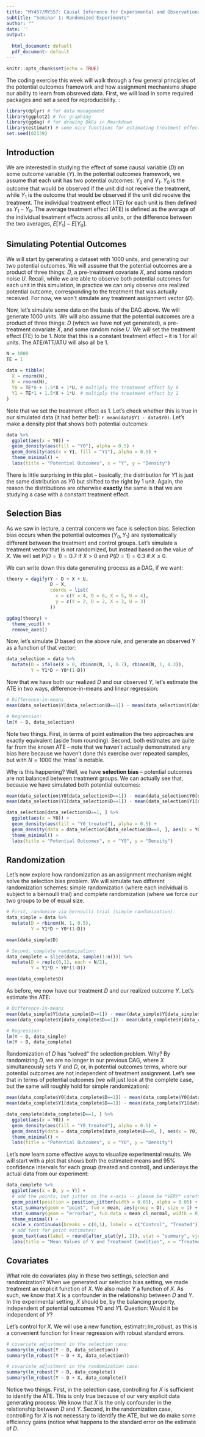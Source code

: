 ---
title: "MY457/MY557: Causal Inference for Experimental and Observational Studies"
subtitle: "Seminar 1: Randomized Experiments"
author: ""
date: ''
output:
  
  html_document: default
  pdf_document: default
---

```{r initialize, include = FALSE}
knitr::opts_chunk$set(echo = TRUE)
```

The coding exercise this week will walk through a few general principles of the potential outcomes framework and how assignment mechanisms shape our ability to learn from obsreved data. First, we will load in some required packages and set a seed for reproducibility. :

```{r setup,message=FALSE,warning=FALSE}
library(dplyr) # for data management
library(ggplot2) # for graphing
library(ggdag) # for drawing DAGs in Rmarkdown
library(estimatr) # some nice functions for estimating treatment effects in experimental settings
set.seed(02139)
```

## Introduction

We are interested in studying the effect of some causal variable ($D$) on some outcome variable ($Y$). In the potential outcomes framework, we assume that each unit has two potential outcomes: $Y_{0}$ and $Y_{1}$. $Y_{0}$ is the outcome that would be observed if the unit did not receive the treatment, while $Y_{1}$ is the outcome that would be observed if the unit did receive the treatment. The individual treatment effect (ITE) for each unit is then defined as $Y_{1} - Y_{0}$. The average treatment effect (ATE) is defined as the average of the individual treatment effects across all units, or the difference between the two averages, $E[Y_{1}] - E[Y_{0}]$.

## Simulating Potential Outcomes

We will start by generating a dataset with 1000 units, and generating our two potential outcomes. We will assume that the potential outcomes are a product of three things: $D$, a pre-treatment covariate $X$, and some random noise $U$. Recall, while we are able to observe both potential outcomes for each unit in this simulation, in practice we can only observe one realized potential outcome, corresponding to the treatment that was actually received. For now, we won't simulate any treatment assignment vector ($D$).

Now, let's simulate some data on the basis of the DAG above. We will generate 1000 units. We will also assume that the potential outcomes are a product of three things: $D$ (which we have not yet generated), a pre-treatment covariate $X$, and some random noise $U$. We will set the treatment effect (TE) to be 1. Note that this is a constant treatment effect -- it is 1 for all units. The ATE/ATT/ATU will also all be 1.

```{r generate_data}
N = 1000
TE = 1
  
data = tibble(
  X = rnorm(N),
  U = rnorm(N),
  Y0 = TE*0 + 1.5*X + 1*U, # multiply the treatment effect by 0 
  Y1 = TE*1 + 1.5*X + 1*U  # multiply the treatment effect by 1
)
```

Note that we set the treatment effect as 1. Let's check whether this is true in our simulated data (it had better be!): `r mean(data$Y1 - data$Y0)`. Let's make a density plot that shows both potential outcomes:

```{r plot_potential_outcomes}
data %>% 
  ggplot(aes(x = Y0)) +
  geom_density(aes(fill = "Y0"), alpha = 0.5) +
  geom_density(aes(x = Y1, fill = "Y1"), alpha = 0.5) +
  theme_minimal() +
  labs(title = "Potential Outcomes", x = "Y", y = "Density")
```

There is little surprising in this plot -- basically, the distribution for $Y1$ is just the same distribution as $Y0$ but shifted to the right by 1 unit. Again, the reason the distributions are otherwise **exactly** the same is that we are studying a case with a constant treatment effect.

## Selection Bias

As we saw in lecture, a central concern we face is selection bias. Selection bias occurs when the potential outcomes $(Y_{0},Y_{1})$ are systematically different between the treatment and control groups. Let's simulate a treatment vector that is not randomized, but instead based on the value of $X$. We will set $P(D=1) = 0.7$ if $X > 0$ and $P(D=1) = 0.3$ if $X \leq 0$.

We can write down this data generating process as a DAG, if we want:

```{r theoretical_dag_selection}
theory = dagify(Y ~ D + X + U, 
                D ~ X,
                coords = list(
                  x = c(Y = 4, D = 6, X = 5, U = 4), 
                  y = c(Y = 2, D = 2, X = 3, U = 3)
                ))

ggdag(theory) + 
  theme_void() +
  remove_axes()
```

Now, let's simulate $D$ based on the above rule, and generate an observed $Y$ as a function of that vector:

```{r generate_treatment}
data_selection = data %>% 
  mutate(D = ifelse(X > 0, rbinom(N, 1, 0.7), rbinom(N, 1, 0.3)), 
         Y = Y1*D + Y0*(1-D))
```

Now that we have both our realized $D$ and our observed $Y$, let's estimate the ATE in two ways, difference-in-means and linear regression:

```{r estimate_ate_selection}
# Difference-in-means
mean(data_selection$Y[data_selection$D==1]) - mean(data_selection$Y[data_selection$D==0])

# Regression:
lm(Y ~ D, data_selection)
```

Note two things. First, in terms of point estimation the two approaches are exactly equivalent (aside from rounding). Second, both estimates are quite far from the known ATE -- note that we haven't actually demonstrated any bias here because we haven't done this exercise over repeated samples, but with $N=1000$ the 'miss' is notable.

Why is this happening? Well, we have **selection bias** -- potential outcomes are not balanced between treatment groups. We can actually see that, because we have simulated both potential outcomes:

```{r po_imbalance}
mean(data_selection$Y0[data_selection$D==1]) - mean(data_selection$Y0[data_selection$D==0])
mean(data_selection$Y1[data_selection$D==1]) - mean(data_selection$Y1[data_selection$D==0])

data_selection[data_selection$D==1, ] %>%
  ggplot(aes(x = Y0)) +
  geom_density(aes(fill = "Y0_treated"), alpha = 0.5) +
  geom_density(data = data_selection[data_selection$D==0, ], aes(x = Y0, fill = "Y0_control"), alpha = 0.5) +
  theme_minimal() +
  labs(title = "Potential Outcomes", x = "Y0", y = "Density")

```

## Randomization

Let's now explore how randomization as an assignment mechanism might solve the selection bias problem. We will simulate two different randomization schemes: simple randomization (where each individual is subject to a bernoulli trial) and complete randomization (where we force our two groups to be of equal size.

```{r randomization}
# First, randomize via bernoulli trial (simple randomization):
data_simple = data %>%
  mutate(D = rbinom(N, 1, 0.5), 
         Y = Y1*D + Y0*(1-D)) 

mean(data_simple$D)

# Second, complete randomization: 
data_complete = slice(data, sample(1:n())) %>%
  mutate(D = rep(c(0,1), each = N/2), 
         Y = Y1*D + Y0*(1-D))

mean(data_complete$D)
```

As before, we now have our treatment $D$ and our realized outcome $Y$. Let's estimate the ATE:

```{r estimate_ate_randomization}
# Difference-in-means
mean(data_simple$Y[data_simple$D==1]) - mean(data_simple$Y[data_simple$D==0])
mean(data_complete$Y[data_complete$D==1]) - mean(data_complete$Y[data_complete$D==0])

# Regression:
lm(Y ~ D, data_simple)
lm(Y ~ D, data_complete)
```

Randomization of $D$ has "solved" the selection problem. Why? By randomizing $D$, we are no longer in our previous DAG, where $X$ simultaneously sets $Y$ and $D$, or, in potential outcomes terms, where our potential outcomes are not independent of treatment assignment. Let's see that in terms of potential outcomes (we will just look at the complete case, but the same will roughly hold for simple randomization):

```{r po_balance}
mean(data_complete$Y0[data_complete$D==1]) - mean(data_complete$Y0[data_complete$D==0])
mean(data_complete$Y1[data_complete$D==1]) - mean(data_complete$Y1[data_complete$D==0])

data_complete[data_complete$D==1, ] %>%
  ggplot(aes(x = Y0)) +
  geom_density(aes(fill = "Y0_treated"), alpha = 0.5) +
  geom_density(data = data_complete[data_complete$D==0, ], aes(x = Y0, fill = "Y0_control"), alpha = 0.5) +
  theme_minimal() +
  labs(title = "Potential Outcomes", x = "Y0", y = "Density")

```

Let's now learn some effective ways to visualize experimental results. We will start with a plot that shows both the estimated means and 95\% confidence intervals for each group (treated and control), and underlays the actual data from our experiment:

```{r experiment_viz}
data_complete %>%
  ggplot(aes(x = D, y = Y)) +
  # add the points, but jitter on the x-axis -- please be *VERY* careful using jitter.
  geom_point(position = position_jitter(width = 0.05), alpha = 0.05) +
  stat_summary(geom = "point", fun = mean, aes(group = D), size = 1) +
  stat_summary(geom = "errorbar", fun.data = mean_cl_normal, width = 0) +
  theme_minimal() +
  scale_x_continuous(breaks = c(0,1), labels = c("Control", "Treated")) +
  # add text for point estimates:
  geom_text(aes(label = round(after_stat(y), 2)), stat = "summary", vjust = -1) +
  labs(title = "Mean Values of Y and Treatment Condition", x = "Treatment Status", y = "Y")
```

## Covariates

What role do covariates play in these two settings, selection and randomization? When we generated our selection bias setting, we made treatment an explicit function of $X$. We also made $Y$ a function of $X$. As such, we know that $X$ is a confounder in the relationship between $D$ and $Y$. In the experimental setting, $X$ should be, by the balancing property, independent of potential outcomes $Y0$ and $Y1$. Question: Would it be independent of $Y$?

Let's control for $X$. We will use a new function, estimatr::lm_robust, as this is a convenient function for linear regression with robust standard errors.

```{r controlling_for_x}
# covariate adjustment in the selection case:
summary(lm_robust(Y ~ D, data_selection))
summary(lm_robust(Y ~ D + X, data_selection))

# covariate adjustment in the randomization case:
summary(lm_robust(Y ~ D, data_complete))
summary(lm_robust(Y ~ D + X, data_complete))
```

Notice two things. First, in the selection case, controlling for $X$ is sufficient to identify the ATE. This is only true because of our very explicit data generating process: We know that $X$ is the only confounder in the relationship between $D$ and $Y$. Second, in the randomization case, controlling for $X$ is not necessary to identify the ATE, but we do make some efficiency gains (notice what happens to the standard error on the estimate of $D$.



